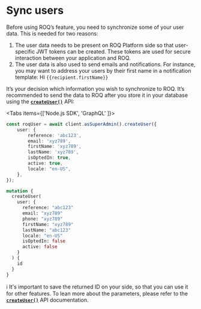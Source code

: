 
# Sync users

Before using ROQ’s feature, you need to synchronize some of your user data. This is needed for two reasons:

1. The user data needs to be present on ROQ Platform side so that user-specific JWT tokens can be created. These
   tokens are used for secure interaction between your application and ROQ.
2. The user data is also used to send emails and notifications. For instance, you may want to address your users by
   their first name in a notification template: Hi `{{recipient.firstName}}`

It’s your decision which information you wish to synchronize to ROQ. It’s recommended to send the data to ROQ after you
store it in your database using the [**`createUser()`**](/user-management/api#createuser) API:

<Tabs items={['Node.js SDK', 'GraphQL' ]}><Tab>
```typescript
const roqUser = await client.asSuperAdmin().createUser({
    user: {
        reference: 'abc123',
        email: 'xyz789',
        firstName: 'xyz789',
        lastName: 'xyz789',
        isOptedIn: true,
        active: true,
        locale: "en-US",
    },
});
```
</Tab>
<Tab>

```graphql
mutation {
  createUser(
    user: {
      reference: "abc123"
      email: "xyz789"
      phone: "xyz789"
      firstName: "xyz789"
      lastName: "abc123"
      locale: "en-US"
      isOptedIn: false
      active: false
    }
  ) {
    id
  }
}
```
</Tab>
</Tabs>

[//]: # (👀 You can find an example usage)

[//]: # (here: [roq-nextjs-prisma-quickstart/src/pages/api/auth/register.ts]&#40;https://github.com/roqtech/roq-nextjs-prisma-quickstart/blob/main/src/pages/api/auth/register.ts#L35&#41;)

ℹ️ It's important to save the returned ID on your side, so that you can use it for other features. To lean more about
the parameters, please refer to the [**`createUser()`**](/user-management/api#createuser) API documentation.
